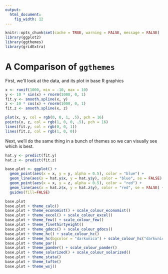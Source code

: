 ```yaml
---
output: 
  html_document:
    fig_width: 12
---
```


```r
knitr::opts_chunk$set(cache = TRUE, warning = FALSE, message = FALSE)
library(ggplot2)
library(ggthemes)
library(gridExtra)
```

# A Comparison of `ggthemes`

First, we'll look at the data, and its plot in base R graphics

```r
x <- runif(1000, min = -10, max = 10)
y <- 10 * sin(x) + rnorm(1000, 0, 1)
fit.y <- smooth.spline(x, y)
z <- 10 * cos(x) + rnorm(1000, 0, 1)
fit.z <- smooth.spline(x, z)

plot(x, y, col = rgb(0, 0, 1, .5), pch = 16)
points(x, z, col = rgb(1, 0, 0, .5), pch = 16)
lines(fit.y, col = rgb(0, 0, 1))
lines(fit.z, col = rgb(1, 0, 0))
```

Next, we'll do the same thing in a bunch of themes so we can visually see which is best.

```r
hat.y <- predict(fit.y)
hat.z <- predict(fit.z)

base.plot <- ggplot() +
  geom_point(aes(x = x, y = y, alpha = 0.5), color = "blue") +
  geom_line(aes(x = hat.y$x, y = hat.y$y), color = "blue", se = FALSE) + 
  geom_point(aes(x = x, y = z, alpha = 0.5), color = "red") +
  geom_line(aes(x = hat.z$x, y = hat.z$y), color = "red", se = FALSE) +
  guides(fill=FALSE)

base.plot
base.plot + theme_calc()
base.plot + theme_economist() + scale_colour_economist()
base.plot + theme_excel() + scale_colour_excel()
base.plot + theme_few() + scale_colour_few()
base.plot + theme_fivethirtyeight()
base.plot + theme_gdocs() + scale_colour_gdocs()
base.plot + theme_hc() + scale_colour_hc()
base.plot + theme_hc(bgcolor = "darkunica") + scale_colour_hc("darkunica")
base.plot + theme_par()
base.plot + theme_pander() + scale_colour_pander()
base.plot + theme_solarized() + scale_colour_solarized()
base.plot + theme_stata()
base.plot + theme_tufte()
base.plot + theme_wsj()
```